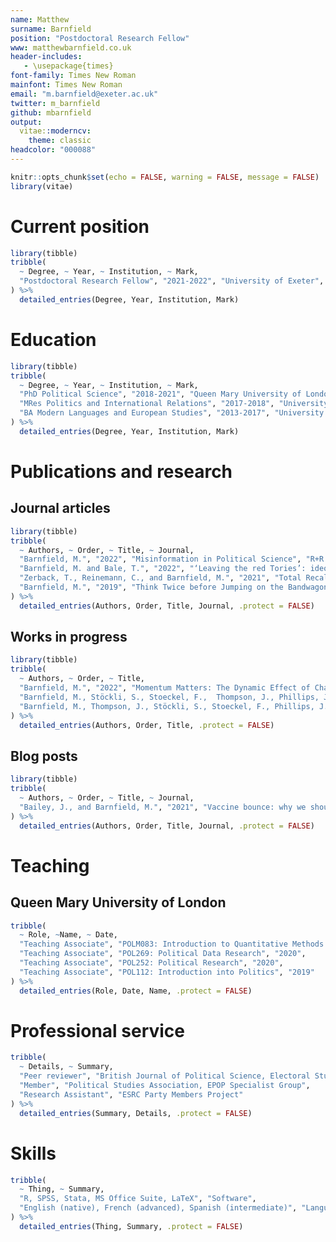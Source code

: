 ```yaml
---
name: Matthew
surname: Barnfield
position: "Postdoctoral Research Fellow"
www: matthewbarnfield.co.uk
header-includes: 
   - \usepackage{times}
font-family: Times New Roman
mainfont: Times New Roman
email: "m.barnfield@exeter.ac.uk"
twitter: m_barnfield
github: mbarnfield
output: 
  vitae::moderncv:
    theme: classic
headcolor: "000088"
---
```


```r
knitr::opts_chunk$set(echo = FALSE, warning = FALSE, message = FALSE)
library(vitae)
```

# Current position

```r
library(tibble)
tribble(
  ~ Degree, ~ Year, ~ Institution, ~ Mark,
  "Postdoctoral Research Fellow", "2021-2022", "University of Exeter", "Department of Politics"
) %>% 
  detailed_entries(Degree, Year, Institution, Mark)
```

# Education

```r
library(tibble)
tribble(
  ~ Degree, ~ Year, ~ Institution, ~ Mark,
  "PhD Political Science", "2018-2021", "Queen Mary University of London", "supervised by Professor Philip Cowley and Dr Javier Sajuria, examined by Professor Shaun Bowler (UC Riverside) and Dr James Strong. Funded by a +3 ESRC studentship. Passed with no corrections. Thesis title: The Bandwagon Effect: How Popularity Information Affects Electoral Expectations and Voting Behaviour",
  "MRes Politics and International Relations", "2017-2018", "University of Bath", "supervised by Dr Peter Allen and Dr Aurelien Mondon. Awarded with Distinction",
  "BA Modern Languages and European Studies", "2013-2017", "University of Bath", "First-class Hons. Awarded Gordon Horner Prize for highest overall performance"
) %>% 
  detailed_entries(Degree, Year, Institution, Mark)
```

# Publications and research

## Journal articles

```r
library(tibble)
tribble(
  ~ Authors, ~ Order, ~ Title, ~ Journal,
  "Barnfield, M.", "2022", "Misinformation in Political Science", "R+R at Perspectives on Politics",
  "Barnfield, M. and Bale, T.", "2022", "‘Leaving the red Tories’: ideology, leaders, and why party members quit", "\\href{https://journals.sagepub.com/doi/full/10.1177/1354068820962035}{Party Politics}",
  "Zerback, T., Reinemann, C., and Barnfield, M.", "2021", "Total Recall? Examining the accuracy of poll recall during an election campaign", "\\href{https://www.tandfonline.com/doi/full/10.1080/15205436.2021.1936559}{Mass Communication and Society}",
  "Barnfield, M.", "2019", "Think Twice before Jumping on the Bandwagon: Clarifying Concepts in Research on the Bandwagon Effect", "\\href{https://journals.sagepub.com/doi/full/10.1177/1478929919870691}{Political Studies Review}",
) %>% 
  detailed_entries(Authors, Order, Title, Journal, .protect = FALSE)


```

## Works in progress

```r
library(tibble)
tribble(
  ~ Authors, ~ Order, ~ Title,
  "Barnfield, M.", "2022", "Momentum Matters: The Dynamic Effect of Changes in Vote Intention Polls on Electoral Expectations", 
  "Barnfield, M., Stöckli, S., Stoeckel, F.,  Thompson, J., Phillips, J., Lyons, B., Mérola, V., Szewach, P., and Reifler, J.", "2022", "The Effect of Public Opinion on First- and Second-Order Climate Beliefs", 
  "Barnfield, M., Thompson, J., Stöckli, S., Stoeckel, F., Phillips, J., Lyons, B., Mérola, V., Szewach, P., and Reifler, J.", "2022", "Coalition Expectations Before and After Elections", 
) %>% 
  detailed_entries(Authors, Order, Title, .protect = FALSE)


```





## Blog posts

```r
library(tibble)
tribble(
  ~ Authors, ~ Order, ~ Title, ~ Journal,
  "Bailey, J., and Barnfield, M.", "2021", "Vaccine bounce: why we should take it with a pinch of salt", "\\href{https://ukandeu.ac.uk/vaccine-bounce-why-we-should-take-it-with-a-pinch-of-salt/}{UK in a Changing Europe}"
) %>% 
  detailed_entries(Authors, Order, Title, Journal, .protect = FALSE)


```


# Teaching

## Queen Mary University of London

```r
tribble(
  ~ Role, ~Name, ~ Date,
  "Teaching Associate", "POLM083: Introduction to Quantitative Methods (Postgraduate)", "2020-2021", 
  "Teaching Associate", "POL269: Political Data Research", "2020",
  "Teaching Associate", "POL252: Political Research", "2020",
  "Teaching Associate", "POL112: Introduction into Politics", "2019"
) %>% 
  detailed_entries(Role, Date, Name, .protect = FALSE)


```   


# Professional service 

```r
tribble(
  ~ Details, ~ Summary,
  "Peer reviewer", "British Journal of Political Science, Electoral Studies, Party Politics",
  "Member", "Political Studies Association, EPOP Specialist Group",
  "Research Assistant", "ESRC Party Members Project"
) %>% 
  detailed_entries(Summary, Details, .protect = FALSE)


``` 


# Skills

```r
tribble(
  ~ Thing, ~ Summary,
  "R, SPSS, Stata, MS Office Suite, LaTeX", "Software", 
  "English (native), French (advanced), Spanish (intermediate)", "Languages"
) %>% 
  detailed_entries(Thing, Summary, .protect = FALSE)


``` 


